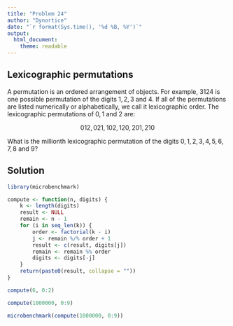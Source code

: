 ```yaml
---
title: "Problem 24"
author: "Dynortice"
date: "`r format(Sys.time(), '%d %B, %Y')`"
output:
  html_document:
    theme: readable
---
```

## Lexicographic permutations

A permutation is an ordered arrangement of objects. For example, 3124 is one possible permutation of the digits $1, 2, 3$ and $4$. If all of the permutations are listed numerically or alphabetically, we call it lexicographic order. The lexicographic permutations of $0, 1$ and $2$ are:

$$012, 021, 102, 120, 201, 210$$

What is the millionth lexicographic permutation of the digits $0, 1, 2, 3, 4, 5, 6, 7, 8$ and $9$?

## Solution
```r
library(microbenchmark)
```
```r
compute <- function(n, digits) {
    k <- length(digits)
    result <- NULL
    remain <- n - 1
    for (i in seq_len(k)) {
        order <- factorial(k - i)
        j <- remain %/% order + 1
        result <- c(result, digits[j])
        remain <- remain %% order
        digits <- digits[-j]
    }
    return(paste0(result, collapse = ""))
}
```
```r
compute(6, 0:2)
```
```r
compute(1000000, 0:9)
```
```r
microbenchmark(compute(1000000, 0:9))
```
